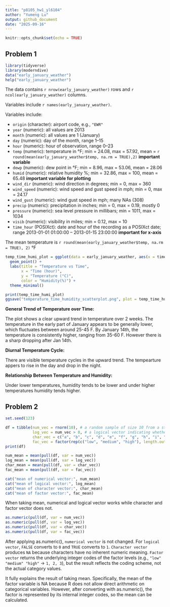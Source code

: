 ```yaml
---
title: "p8105_hw1_yl6104"
author: "Yumeng Lu"
output: github_document
date: "2025-09-16"
---
```


```r
knitr::opts_chunk$set(echo = TRUE)
```

## Problem 1

```r
library(tidyverse)
library(moderndive)
data("early_january_weather")
help("early_january_weather")
```

The data contains `r nrow(early_january_weather)` rows and `r ncol(early_january_weather)` columns. 

Variables include `r names(early_january_weather)`. 

Variables include:

- `origin` (character): airport code, e.g., `"EWR"`  
- `year` (numeric): all values are 2013  
- `month` (numeric): all values are 1 (January)  
- `day` (numeric): day of the month, range 1–15  
- `hour` (numeric): hour of observation, range 0–23  
- `temp` (numeric): temperature in °F; min = 24.08, max = 57.92, mean = `r round(mean(early_january_weather$temp, na.rm = TRUE),2)` **important variable**  
- `dewp` (numeric): dew point in °F; min = 8.96, max = 53.06, mean = 28.06  
- `humid` (numeric): relative humidity %; min = 32.86, max = 100, mean = 65.48 **important variable for plotting**  
- `wind_dir` (numeric): wind direction in degrees; min = 0, max = 360  
- `wind_speed` (numeric): wind speed and gust speed in mph; min = 0, max = 24.17  
- `wind_gust` (numeric): wind gust speed in mph; many NAs (308)  
- `precip` (numeric): precipitation in inches; min = 0, max = 0.19, mostly 0  
- `pressure` (numeric): sea level pressure in millibars; min = 1011, max = 1034  
- `visib` (numeric): visibility in miles; min = 0.12, max = 10  
- `time_hour` (POSIXct): date and hour of the recording as a POSIXct date; range 2013-01-01 01:00:00 – 2013-01-15 23:00:00 **important for x-axis**  

The mean temperature is `r round(mean(early_january_weather$temp, na.rm = TRUE), 2)` °F

```r
temp_time_humi_plot = ggplot(data = early_january_weather, aes(x = time_hour, y = temp, colour = humid)) +
  geom_point() +
  labs(title = "Temperature vs Time",
       x = "Time (hour)",
       y = "Temperature (°C)", 
       color = "Humidity(%)") +
  theme_minimal()

print(temp_time_humi_plot)
ggsave("temperature_time_humidity_scatterplot.png", plot = temp_time_humi_plot, width = 8, height = 6, dpi = 800)
```
**General Trend of Temperature over Time:**

The plot shows a clear upward trend in temperature over 2 weeks. The temperature in the early part of January appears to be generally lower, which fluctuates between around 25-45 F. By January 14th, the temperature is consistently higher, ranging from 35-60 F. However there is a sharp dropping after Jan 14th.

**Diurnal Temperature Cycle:**

There are visible temperature cycles in the upward trend. The tempearture appers to rise in the day and drop in the night.

**Relationship Between Temperature and Humidity:**

Under lower temperatures, humidity tends to be lower and under higher temperatures humidity tends higher. 

## Problem 2
```r
set.seed(123)

df = tibble(num_vec = rnorm(10), # a random sample of size 10 from a standard Normal distribution,
            log_vec = num_vec > 0, # a logical vector indicating whether elements of the sample are greater than 0, 
            char_vec = c("a", "b", "c", "d", "e", "f", "g", "h", "i", "j"), # a character vector of length 10, 
            fac_vec = factor(rep(c("low", "medium", "high"), length.out = 10))) # a factor vector of length 10, with 3 different factor “levels”
print(df)
```
```r
num_mean = mean(pull(df, var = num_vec))
log_mean = mean(pull(df, var = log_vec))
char_mean = mean(pull(df, var = char_vec))
fac_mean = mean(pull(df, var = fac_vec))

cat("mean of numerical vector:", num_mean)
cat("mean of logical vector:", log_mean)
cat("mean of character vector:", char_mean)
cat("mean of factor vector:", fac_mean)
```
When taking mean, numerical and logical vector works while character and factor vector does not.

```r
as.numeric(pull(df, var = num_vec))
as.numeric(pull(df, var = log_vec))
as.numeric(pull(df, var = char_vec))
as.numeric(pull(df, var = fac_vec))
```
After applying as.numeric(), `numerical vector` is not changed. For `logical vector`, `FALSE` converts to `0` and `TRUE` converts to `1`. `Character vector` produces `NA` because characters have no inherent numeric meaning. `Factor vector` returns the underlying integer codes of the factor levels (e.g., `"low" "medium" "high"` → `1, 2, 3`), but the result reflects the coding scheme, not the actual category values.  

It fully explains the result of taking mean. Specifically, the mean of the factor variable is NA because R does not allow direct arithmetic on categorical variables. However, after converting with as.numeric(), the factor is represented by its internal integer codes, so the mean can be calculated.
